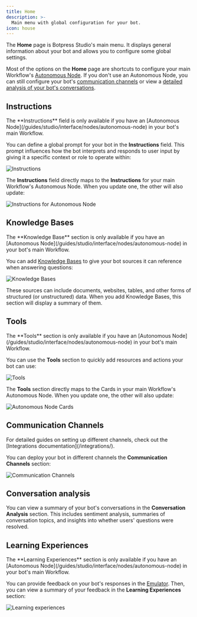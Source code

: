 ```yaml
---
title: Home
description: >-
  Main menu with global configuration for your bot.
icon: house
---
```



The <Icon icon="house"/> **Home** page is Botpress Studio's main menu. It displays general information about your bot and allows you to configure some global settings.

Most of the options on the **Home** page are shortcuts to configure your main Workflow's [Autonomous Node](/guides/studio/interface/nodes/autonomous-node). If you don't use an Autonomous Node, you can still configure your bot's [communication channels](#communication-channels) or view a [detailed analysis of your bot's conversations](#conversation-analysis).

## Instructions

<Note>
  The **Instructions** field is only available if you have an [Autonomous Node](/guides/studio/interface/nodes/autonomous-node) in your bot's main Workflow.
</Note>

You can define a global prompt for your bot in the **Instructions** field. This prompt influences how the bot interprets and responds to user input by giving it a specific context or role to operate within:

<Image
  alt="Instructions"
  src="./home-instructions.png"
  srcDark="./home-instructions-dark.png"
/>

The **Instructions** field directly maps to the **Instructions** for your main Workflow's Autonomous Node. When you update one, the other will also update:

<Image
  alt="Instructions for Autonomous Node"
  src="./node-instructions.png"
  srcDark="./node-instructions-dark.png"
/>

## Knowledge Bases

<Note>
  The **Knowledge Base** section is only available if you have an [Autonomous Node](/guides/studio/interface/nodes/autonomous-node) in your bot's main Workflow.
</Note>

You can add [Knowledge Bases](/guides/studio/interface/knowledge-base/) to give your bot sources it can reference when answering questions:

<Image
  alt="Knowledge Bases"
  src="./knowledge-base.png"
  srcDark="./knowledge-base-dark.png"
/>

These sources can include documents, websites, tables, and other forms of structured (or unstructured) data. When you add Knowledge Bases, this section will display a summary of them.

## Tools

<Note>
  The **Tools** section is only available if you have an [Autonomous Node](/guides/studio/interface/nodes/autonomous-node) in your bot's main Workflow.
</Note>

You can use the **Tools** section to quickly add resources and actions your bot can use:

<Image
  alt="Tools"
  src="./tools.png"
  srcDark="./tools-dark.png"
/>

The **Tools** section directly maps to the Cards in your main Workflow's Autonomous Node. When you update one, the other will also update:

<Image
  alt="Autonomous Node Cards"
  src="./node-cards.png"
  srcDark="./node-cards-dark.png"
/>

## Communication Channels

<Tip>
  For detailed guides on setting up different channels, check out the [Integrations documentation](/integrations/).
</Tip>

You can deploy your bot in different channels  the **Communication Channels** section:

<Image
  alt="Communication Channels"
  src="./comm-channels.png"
  srcDark="./comm-channels-dark.png"
/>

## Conversation analysis

You can view a summary of your bot's conversations in the **Conversation Analysis** section. This includes sentiment analysis, summaries of conversation topics, and insights into whether users' questions were resolved.

## Learning Experiences

<Note>
  The **Learning Experiences** section is only available if you have an [Autonomous Node](/guides/studio/interface/nodes/autonomous-node) in your bot's main Workflow.
</Note>

You can provide feedback on your bot's responses in the [Emulator](/guides/studio/interface/emulator). Then, you can view a summary of your feedback in the **Learning Experiences** section:

<Image
  alt="Learning experiences"
  src="./learning-experiences.png"
  srcDark="./learning-experiences-dark.png"
/>